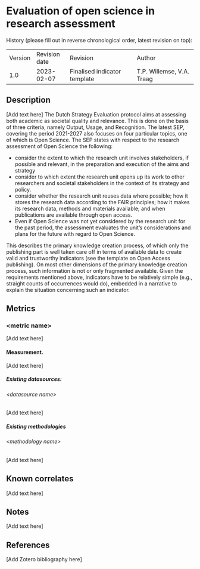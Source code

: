 # Evaluation of open science in research assessment {#evaluation-of-open-science-in-research-assessment .unnumbered}

History (please fill out in reverse chronological order, latest revision
on top):

|         |               |                              |                           |
|---------|---------------|------------------------------|---------------------------|
| Version | Revision date | Revision                     | Author                    |
| 1.0     | 2023-02-07    | Finalised indicator template | T.P. Willemse, V.A. Traag |

## Description

\[Add text here\] The Dutch Strategy Evaluation protocol aims at
assessing both academic as societal quality and relevance. This is done
on the basis of three criteria, namely Output, Usage, and Recognition.
The latest SEP, covering the period 2021-2027 also focuses on four
particular topics, one of which is Open Science. The
[]{#_Int_xKrMZ5FL}SEP states with respect to the research assessment of
Open Science the following:

-   consider the extent to which the research unit involves
    stakeholders, if possible and relevant, in the preparation and
    execution of the aims and strategy
-   consider to which extent the research unit opens up its work to
    other researchers and societal stakeholders in the context of its
    strategy and policy.
-   consider whether the research unit reuses data where possible; how
    it stores the research data according to the FAIR principles; how it
    makes its research data, methods and materials available; and when
    publications are available through open access.
-   Even if Open Science was not yet considered by the research unit for
    the past period, the assessment evaluates the unit’s considerations
    and plans for the future with regard to Open Science.

This describes the primary knowledge creation process, of which only the
publishing part is well taken care off in terms of available data to
create valid and trustworthy indicators (see the template on Open Access
publishing). On most other dimensions of the primary knowledge creation
process, such information is not or only fragmented available. Given the
requirements mentioned above, indicators have to be relatively simple
(e.g., straight counts of occurrences would do), embedded in a narrative
to explain the situation concerning such an indicator.

## Metrics

### &lt;metric name&gt;

\[Add text here\]

#### Measurement.

\[Add text here\]

##### Existing datasources:

###### &lt;datasource name&gt;

\[Add text here\]

##### Existing methodologies

###### &lt;methodology name&gt;

\[Add text here\]

## Known correlates

\[Add text here\]

## Notes

\[Add text here\]

## References

\[Add Zotero bibliography here\]
